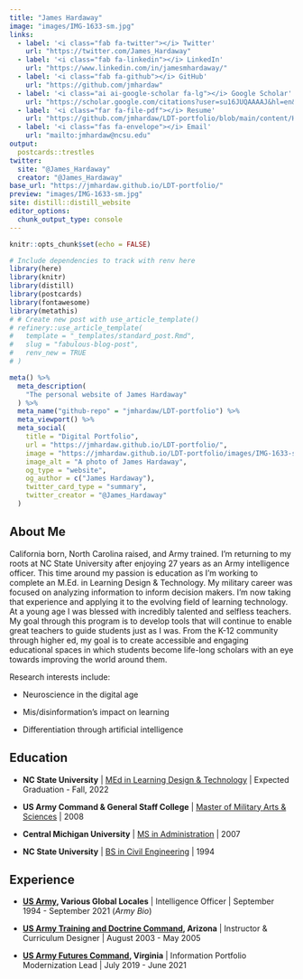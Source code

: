 ```yaml
---
title: "James Hardaway"
image: "images/IMG-1633-sm.jpg"
links:
  - label: '<i class="fab fa-twitter"></i> Twitter'
    url: "https://twitter.com/James_Hardaway"
  - label: '<i class="fab fa-linkedin"></i> LinkedIn'
    url: "https://www.linkedin.com/in/jamesmhardaway/"  
  - label: '<i class="fab fa-github"></i> GitHub'
    url: "https://github.com/jmhardaw"
  - label: '<i class="ai ai-google-scholar fa-lg"></i> Google Scholar'
    url: "https://scholar.google.com/citations?user=su16JUQAAAAJ&hl=en&authuser=1" 
  - label: '<i class="far fa-file-pdf"></i> Resume'
    url: "https://github.com/jmhardaw/LDT-portfolio/blob/main/content/Hardaway-resume-20211115.pdf"
  - label: '<i class="fas fa-envelope"></i> Email'
    url: "mailto:jmhardaw@ncsu.edu"
output:
  postcards::trestles
twitter:
  site: "@James_Hardaway"
  creator: "@James_Hardaway"
base_url: "https://jmhardaw.github.io/LDT-portfolio/"
preview: "images/IMG-1633-sm.jpg"
site: distill::distill_website
editor_options: 
  chunk_output_type: console
---
```


```r
knitr::opts_chunk$set(echo = FALSE)
```

```r
# Include dependencies to track with renv here
library(here)
library(knitr)
library(distill)
library(postcards)
library(fontawesome)
library(metathis)
# # Create new post with use_article_template()
# refinery::use_article_template(
#   template = "_templates/standard_post.Rmd",
#   slug = "fabulous-blog-post", 
#   renv_new = TRUE
# )

meta() %>%
  meta_description(
    "The personal website of James Hardaway"
  ) %>%
  meta_name("github-repo" = "jmhardaw/LDT-portfolio") %>%
  meta_viewport() %>%
  meta_social(
    title = "Digital Portfolio",
    url = "https://jmhardaw.github.io/LDT-portfolio/",
    image = "https://jmhardaw.github.io/LDT-portfolio/images/IMG-1633-sm.jpg",
    image_alt = "A photo of James Hardaway",
    og_type = "website",
    og_author = c("James Hardaway"),
    twitter_card_type = "summary",
    twitter_creator = "@James_Hardaway"
  )
```

## About Me

California born, North Carolina raised, and Army trained. I'm returning to my roots at NC State University after enjoying 27 years as an Army intelligence officer. This time around my passion is education as I'm working to complete an M.Ed. in Learning Design & Technology. My military career was focused on analyzing information to inform decision makers. I'm now taking that experience and applying it to the evolving field of learning technology. At a young age I was blessed with incredibly talented and selfless teachers. My goal through this program is to develop tools that will continue to enable great teachers to guide students just as I was. From the K-12 community through higher ed, my goal is to create accessible and engaging educational spaces in which students become life-long scholars with an eye towards improving the world around them.

Research interests include:

-   Neuroscience in the digital age

-   Mis/disinformation's impact on learning

-   Differentiation through artificial intelligence

## Education

-   **NC State University** \| [MEd in Learning Design & Technology](https://ced.ncsu.edu/graduate/programs/masters/learning-design-and-technology/) \| Expected Graduation - Fall, 2022

-   **US Army Command & General Staff College** \| [Master of Military Arts & Sciences](https://usacac.army.mil/organizations/cace/cgsc/sams) \| 2008

-   **Central Michigan University** \| [MS in Administration](https://www.cmich.edu/colleges/ehs/msa/Pages/default.aspx) \| 2007

-   **NC State University** \| [BS in Civil Engineering](https://www.ccee.ncsu.edu/) \| 1994

## Experience

-   [**US Army**](https://www.goarmy.com/careers-and-jobs/career-match/signal-intelligence/languages-code/35a-military-intelliigence-officer.html)**, Various Global Locales** \| Intelligence Officer \| September 1994 - September 2021 <a href="https://github.com/jmhardaw/LDT-portfolio/blob/main/content/Hardaway-mil-bio.pdf" text="Military Bio" class="far fa-file-pdf" style="font-size:36px;"></a> (*Army Bio*)

-   [**US Army Training and Doctrine Command**](https://www.army.mil/USAICoE)**, Arizona** \| Instructor & Curriculum Designer \| August 2003 - May 2005

-   [**US Army Futures Command**](https://www.armyfuturescommand.com/fcc/)**, Virginia** \| Information Portfolio Modernization Lead \| July 2019 - June 2021
